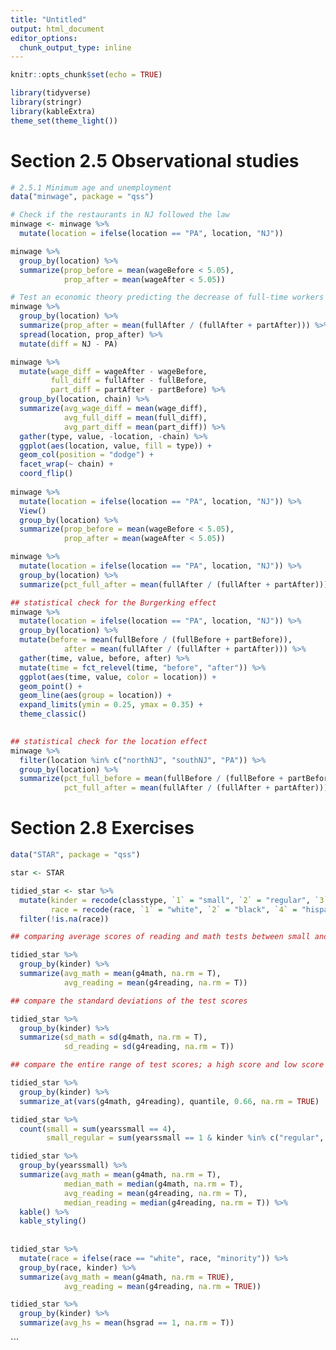 ```yaml
---
title: "Untitled"
output: html_document
editor_options: 
  chunk_output_type: inline
---
```


```r
knitr::opts_chunk$set(echo = TRUE)
```

```r
library(tidyverse)
library(stringr)
library(kableExtra)
theme_set(theme_light())
```

# Section 2.5 Observational studies
```r
# 2.5.1 Minimum age and unemployment
data("minwage", package = "qss")

# Check if the restaurants in NJ followed the law
minwage <- minwage %>% 
  mutate(location = ifelse(location == "PA", location, "NJ")) 

minwage %>% 
  group_by(location) %>% 
  summarize(prop_before = mean(wageBefore < 5.05), 
            prop_after = mean(wageAfter < 5.05))

# Test an economic theory predicting the decrease of full-time workers after the minimum wage increase
minwage %>% 
  group_by(location) %>% 
  summarize(prop_after = mean(fullAfter / (fullAfter + partAfter))) %>% 
  spread(location, prop_after) %>% 
  mutate(diff = NJ - PA)
```

```r
minwage %>% 
  mutate(wage_diff = wageAfter - wageBefore, 
         full_diff = fullAfter - fullBefore,
         part_diff = partAfter - partBefore) %>% 
  group_by(location, chain) %>% 
  summarize(avg_wage_diff = mean(wage_diff),
            avg_full_diff = mean(full_diff), 
            avg_part_diff = mean(part_diff)) %>% 
  gather(type, value, -location, -chain) %>% 
  ggplot(aes(location, value, fill = type)) +
  geom_col(position = "dodge") +
  facet_wrap(~ chain) +
  coord_flip()
  
minwage %>% 
  mutate(location = ifelse(location == "PA", location, "NJ")) %>% 
  View()
  group_by(location) %>% 
  summarize(prop_before = mean(wageBefore < 5.05), 
            prop_after = mean(wageAfter < 5.05))

minwage %>% 
  mutate(location = ifelse(location == "PA", location, "NJ")) %>% 
  group_by(location) %>% 
  summarize(pct_full_after = mean(fullAfter / (fullAfter + partAfter))) 

## statistical check for the Burgerking effect
minwage %>% 
  mutate(location = ifelse(location == "PA", location, "NJ")) %>% 
  group_by(location) %>% 
  mutate(before = mean(fullBefore / (fullBefore + partBefore)), 
            after = mean(fullAfter / (fullAfter + partAfter))) %>%
  gather(time, value, before, after) %>% 
  mutate(time = fct_relevel(time, "before", "after")) %>% 
  ggplot(aes(time, value, color = location)) + 
  geom_point() + 
  geom_line(aes(group = location)) + 
  expand_limits(ymin = 0.25, ymax = 0.35) +
  theme_classic()
  

## statistical check for the location effect
minwage %>% 
  filter(location %in% c("northNJ", "southNJ", "PA")) %>% 
  group_by(location) %>% 
  summarize(pct_full_before = mean(fullBefore / (fullBefore + partBefore)), 
            pct_full_after = mean(fullAfter / (fullAfter + partAfter)))
```
# Section 2.8 Exercises

```r
data("STAR", package = "qss")

star <- STAR

tidied_star <- star %>% 
  mutate(kinder = recode(classtype, `1` = "small", `2` = "regular", `3` = "regular_aid"), 
         race = recode(race, `1` = "white", `2` = "black", `4` = "hispanic", .default = "others")) %>% 
  filter(!is.na(race)) 

## comparing average scores of reading and math tests between small and regular classes

tidied_star %>% 
  group_by(kinder) %>% 
  summarize(avg_math = mean(g4math, na.rm = T), 
            avg_reading = mean(g4reading, na.rm = T))

## compare the standard deviations of the test scores

tidied_star %>% 
  group_by(kinder) %>% 
  summarize(sd_math = sd(g4math, na.rm = T), 
            sd_reading = sd(g4reading, na.rm = T))

## compare the entire range of test scores; a high score and low score

tidied_star %>% 
  group_by(kinder) %>% 
  summarize_at(vars(g4math, g4reading), quantile, 0.66, na.rm = TRUE)

tidied_star %>% 
  count(small = sum(yearssmall == 4), 
        small_regular = sum(yearssmall == 1 & kinder %in% c("regular", "regular_aid")))

tidied_star %>% 
  group_by(yearssmall) %>% 
  summarize(avg_math = mean(g4math, na.rm = T), 
            median_math = median(g4math, na.rm = T), 
            avg_reading = mean(g4reading, na.rm = T), 
            median_reading = median(g4reading, na.rm = T)) %>% 
  kable() %>% 
  kable_styling()
        
  
tidied_star %>% 
  mutate(race = ifelse(race == "white", race, "minority")) %>% 
  group_by(race, kinder) %>% 
  summarize(avg_math = mean(g4math, na.rm = TRUE),
            avg_reading = mean(g4reading, na.rm = TRUE))

tidied_star %>% 
  group_by(kinder) %>% 
  summarize(avg_hs = mean(hsgrad == 1, na.rm = T))

```
```

